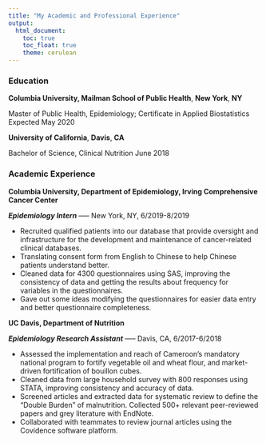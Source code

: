 ```yaml
---
title: "My Academic and Professional Experience"
output: 
  html_document:
    toc: true
    toc_float: true
    theme: cerulean
---
```


### Education 

**Columbia University, Mailman School of Public Health**, **New York**, **NY**

Master of Public Health, Epidemiology; Certificate in Applied Biostatistics     	Expected May 2020

**University of California**, **Davis**, **CA**

Bachelor of Science, Clinical Nutrition 					                         	June 2018 


### Academic Experience

**Columbia University, Department of Epidemiology, Irving Comprehensive Cancer Center **

***Epidemiology Intern***						-----						New York, NY, 6/2019-8/2019

*	Recruited qualified patients into our database that provide oversight and infrastructure for the development and maintenance of cancer-related clinical databases.
* Translating consent form from English to Chinese to help Chinese patients understand better. 
* Cleaned data for 4300 questionnaires using SAS, improving the consistency of data and getting the results about frequency for variables in the questionnaires.
* Gave out some ideas modifying the questionnaires for easier data entry and better questionnaire completeness. 

**UC Davis, Department of Nutrition	**

***Epidemiology Research Assistant***         -----  		Davis, CA, 6/2017-6/2018

*	Assessed the implementation and reach of Cameroon’s mandatory national program to fortify vegetable oil and wheat flour, and market-driven fortification of bouillon cubes.
* Cleaned data from large household survey with 800 responses using STATA, improving consistency and accuracy of data.
* Screened articles and extracted data for systematic review to define the “Double Burden” of malnutrition. Collected 500+ relevant peer-reviewed papers and grey literature with EndNote.
* Collaborated with teammates to review journal articles using the Covidence software platform.







